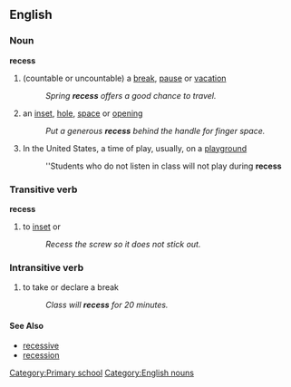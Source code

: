 ==English==
===Noun===
'''recess'''
#(countable or uncountable) a [[break]], [[pause]] or [[vacation]]
#:''Spring '''recess''' offers a good chance to travel.''
#an [[inset]], [[hole]], [[space]] or [[opening]]
#:''Put a generous '''recess''' behind the handle for finger space.''
#In the United States, a time of play, usually, on a [[playground]]
#:''Students who do not listen in class will not play during '''recess'''

[[Category:Primary school]]

===Transitive verb===
'''recess'''
#to [[inset]] or 
#:''Recess the screw so it does not stick out.''

===Intransitive verb===
# to take or declare a break
#:''Class will '''recess''' for 20 minutes.''

====See Also====
*[[recessive]]
*[[recession]]
[[Category:English nouns]]
